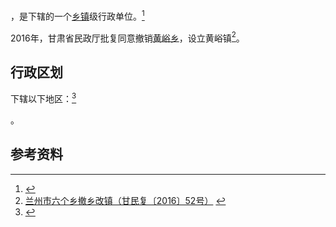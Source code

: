 {{中国乡级行政区|62/01/03/201/000}}

'''{{PAGENAMEBASE}}'''，是{{PRC admin/fullname|62/01/03/201/000|3}}下辖的一个[[乡镇|乡镇]]级行政单位。<ref>{{PRC admin/ref sgc|{{PRC admin/parent|62/01/03/201/000}}}}</ref>

2016年，甘肃省民政厅批复同意撤销[[黄峪乡|黄峪乡]]，设立黄峪镇<ref>[http://lz.gansudaily.com.cn/system/2016/05/06/016049728.shtml 兰州市六个乡撤乡改镇（甘民复〔2016〕52号）] {{webarchive|url=https://web.archive.org/web/20170916183348/http://lz.gansudaily.com.cn/system/2016/05/06/016049728.shtml |date=2017-09-16 }}</ref>。

== 行政区划 ==

{{PAGENAMEBASE}}下辖以下地区：<ref>{{PRC admin/ref sgc|62/01/03/201/000}}</ref>

{{PRC admin/children|62/01/03/201/000}}。

== 参考资料 ==

{{reflist}}

{{行政区划小作品}}
{{PRC admin/navcat|62/01/03/201/000}}